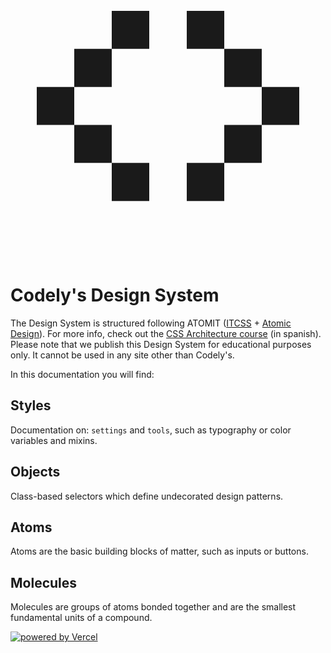 
<Meta title="Intro" />

<div className="docs-hero">
  <svg viewBox="0 0 24 24" fill="none" xmlns="http://www.w3.org/2000/svg">
    <path d="M4.85739 10.794H2V13.6906H4.85739V10.794Z" fill="currentColor" />
    <path d="M7.71484 7.89854H4.85746L4.85739 10.794L7.71484 10.7951V7.89854Z" fill="currentColor" />
    <path d="M7.71484 13.6907L4.85739 13.6906L4.85746 16.5873H7.71484V13.6907Z" fill="currentColor" />
    <path d="M19.1426 13.6907H22V10.7942H19.1426V13.6907Z" fill="currentColor" />
    <path d="M16.2852 16.5862H19.1425L19.1426 13.6907L16.2852 13.6897V16.5862Z" fill="currentColor" />
    <path d="M16.2855 10.794L19.1426 10.7942L19.1429 7.89752H16.2855V10.794Z" fill="currentColor" />
    <path d="M10.5713 5H7.7139V7.89652H10.5713V5Z" fill="currentColor" />
    <path d="M10.5713 16.5862H7.7139V19.4828H10.5713V16.5862Z" fill="currentColor" />
    <path d="M16.2869 5H13.4295V7.89652H16.2869V5Z" fill="currentColor" />
    <path d="M16.2869 16.5862H13.4295V19.4828H16.2869V16.5862Z" fill="currentColor" />
  </svg>
  <h1>Codely's Design System</h1>
</div>

The Design System is structured following ATOMIT ([ITCSS](https://itcss.io/) + [Atomic Design](https://bradfrost.com/blog/post/atomic-web-design/)). For more info, check out the [CSS Architecture course](https://pro.codely.tv/library/arquitectura-css-64280/192138/about/) (in spanish).
Please note that we publish this Design System for educational purposes only. It cannot be used in any site other than Codely's.

In this documentation you will find:

## Styles

Documentation on: `settings` and `tools`, such as typography or color variables and mixins.

## Objects

Class-based selectors which define undecorated design patterns.

## Atoms

Atoms are the basic building blocks of matter, such as inputs or buttons.

## Molecules

Molecules are groups of atoms bonded together and are the smallest fundamental units of a compound.

<footer className="docs-footer">
  <a href="https://vercel.com/?utm_source=[codely-courses]&utm_campaign=oss">
    <img src="/powered-by-vercel.svg" alt="powered by Vercel" />
  </a>
</footer>
